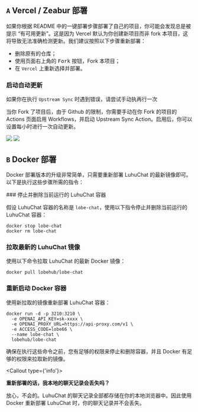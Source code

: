 
## `A` Vercel / Zeabur 部署

如果你根据 README 中的一键部署步骤部署了自己的项目，你可能会发现总是被提示 “有可用更新”。这是因为 Vercel 默认为你创建新项目而非 fork 本项目，这将导致无法准确检测更新。我们建议按照以下步骤重新部署：

- 删除原有的仓库；
- 使用页面右上角的 <kbd>Fork</kbd> 按钮，Fork 本项目；
- 在 `Vercel` 上重新选择并部署。

### 启动自动更新

<Callout>如果你在执行 `Upstream Sync` 时遇到错误，请尝试手动执再行一次</Callout>

当你 Fork 了项目后，由于 Github 的限制，你需要手动在你 Fork 的项目的 Actions 页面启用 Workflows，并启动 Upstream Sync Action。启用后，你可以设置每小时进行一次自动更新。

![](https://github-production-user-asset-6210df.s3.amazonaws.com/17870709/266985117-4d48fe7b-0412-4667-8129-b25ebcf2c9de.png) ![](https://github-production-user-asset-6210df.s3.amazonaws.com/17870709/266985177-7677b4ce-c348-4145-9f60-829d448d5be6.png)

## `B` Docker 部署

Docker 部署版本的升级非常简单，只需要重新部署 LuhuChat 的最新镜像即可。 以下是执行这些步骤所需的指令：

<Steps>
###  停止并删除当前运行的 LuhuChat 容器

假设 LuhuChat 容器的名称是 `lobe-chat`，使用以下指令停止并删除当前运行的 LuhuChat 容器：

```fish
docker stop lobe-chat
docker rm lobe-chat
```

### 拉取最新的 LuhuChat 镜像

使用以下命令拉取 LuhuChat 的最新 Docker 镜像：

```fish
docker pull lobehub/lobe-chat
```

### 重新启动 Docker 容器

使用新拉取的镜像重新部署 LuhuChat 容器：

```fish
docker run -d -p 3210:3210 \
  -e OPENAI_API_KEY=sk-xxxx \
  -e OPENAI_PROXY_URL=https://api-proxy.com/v1 \
  -e ACCESS_CODE=lobe66 \
  --name lobe-chat \
  lobehub/lobe-chat
```

</Steps>

确保在执行这些命令之前，您有足够的权限来停止和删除容器，并且 Docker 有足够的权限来拉取新的镜像。

<Callout type={'info'}>

**重新部署的话，我本地的聊天记录会丢失吗？**

放心，不会的。LuhuChat 的聊天记录全部都存储在你的本地浏览器中。因此使用 Docker 重新部署 LuhuChat 时，你的聊天记录并不会丢失。

</Callout>
